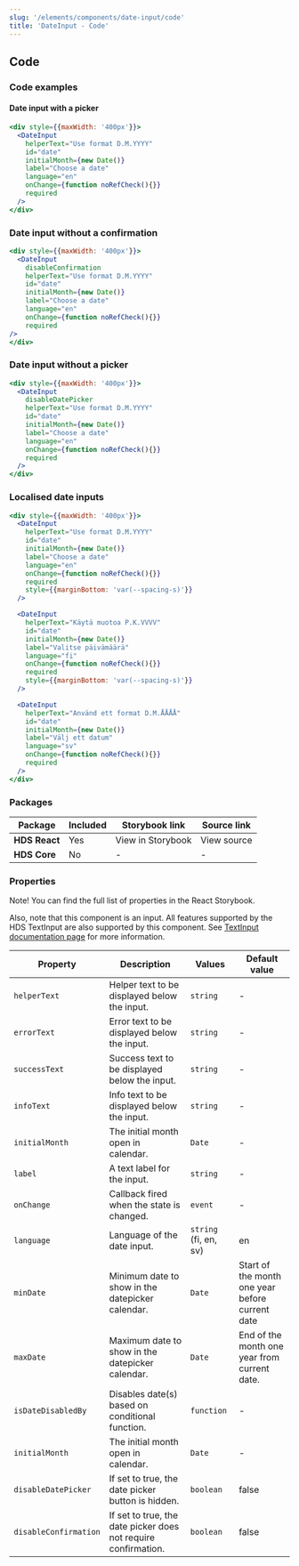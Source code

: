 ```yaml
---
slug: '/elements/components/date-input/code'
title: 'DateInput - Code'
---
```




## Code

### Code examples 

#### Date input with a picker
<Playground>


```jsx
<div style={{maxWidth: '400px'}}>
  <DateInput 
    helperText="Use format D.M.YYYY"
    id="date"
    initialMonth={new Date()}
    label="Choose a date"
    language="en"
    onChange={function noRefCheck(){}}
    required
  />
</div>
```

</Playground>

### Date input without a confirmation
<Playground>


```jsx
<div style={{maxWidth: '400px'}}>
  <DateInput
    disableConfirmation
    helperText="Use format D.M.YYYY"
    id="date"
    initialMonth={new Date()}
    label="Choose a date"
    language="en"
    onChange={function noRefCheck(){}}
    required
/>
</div>
```

</Playground>

### Date input without a picker
<Playground>


```jsx
<div style={{maxWidth: '400px'}}>
  <DateInput
    disableDatePicker
    helperText="Use format D.M.YYYY"
    id="date"
    initialMonth={new Date()}
    label="Choose a date"
    language="en"
    onChange={function noRefCheck(){}}
    required
  />
</div>
```

</Playground>

### Localised date inputs
<Playground>


```jsx
<div style={{maxWidth: '400px'}}>
  <DateInput 
    helperText="Use format D.M.YYYY"
    id="date"
    initialMonth={new Date()}
    label="Choose a date"
    language="en"
    onChange={function noRefCheck(){}}
    required
    style={{marginBottom: 'var(--spacing-s)'}}
  />

  <DateInput 
    helperText="Käytä muotoa P.K.VVVV"
    id="date"
    initialMonth={new Date()}
    label="Valitse päivämäärä"
    language="fi"
    onChange={function noRefCheck(){}}
    required
    style={{marginBottom: 'var(--spacing-s)'}}
  />

  <DateInput 
    helperText="Använd ett format D.M.ÅÅÅÅ"
    id="date"
    initialMonth={new Date()}
    label="Välj ett datum"
    language="sv"
    onChange={function noRefCheck(){}}
    required
  />
</div>
```

</Playground>


### Packages
| Package           | Included                      | Storybook link                                                                                                                      | Source link   |
| ----------------- | ----------------------------- | ----------------------------------------------------------------------------------------------------------------------------------- | ------------- |
| **HDS React**     | <IconCheckCircleFill /> Yes   | <Link size="M" external href="/storybook/react/?path=/story/components-dateinput--default">View in Storybook</Link>  | <Link size="M" external href="https://github.com/City-of-Helsinki/helsinki-design-system/blob/master/packages/react/src/components/dateInput/DateInput.tsx">View source</Link> |
| **HDS Core**      | <IconCrossCircle /> No        | - | - |

### Properties
Note! You can find the full list of properties in the <Link size="M" href="/storybook/react/?path=/story/components-dateinput--default" external>React Storybook.</Link>

Also, note that this component is an input. All features supported by the HDS TextInput are also supported by this component. See [TextInput documentation page](/elements/components/text-input) for more information.

| Property                                         | Description                                                    | Values                                       | Default value                                   |
| ------------------------------------------------ | -------------------------------------------------------------- | -------------------------------------------- | ----------------------------------------------- |
| `helperText`                                     | Helper text to be displayed below the input.                   | `string`                                     | -                                               |
| `errorText`                                      | Error text to be displayed below the input.                    | `string`                                     | -                                               |
| `successText`                                    | Success text to be displayed below the input.                  | `string`                                     | -                                               |
| `infoText`                                       | Info text to be displayed below the input.                     | `string`                                     | -                                               |
| `initialMonth`                                   | The initial month open in calendar.                            | `Date`                                       | -                                               |
| `label`                                          | A text label for the input.                                    | `string`                                     | -                                               |
| `onChange`                                       | Callback fired when the state is changed.                      | `event`                                      | -                                               |
| `language`                                       | Language of the date input.                                    | `string` (fi, en, sv)                        | en                                              |
| `minDate`                                        | Minimum date to show in the datepicker calendar.               | `Date`                                       | Start of the month one year before current date |
| `maxDate`                                        | Maximum date to show in the datepicker calendar.               | `Date`                                       | End of the month one year from current date.    |                                                 |
| `isDateDisabledBy`                               | Disables date(s) based on conditional function.                | `function`                                   | -                                               |
| `initialMonth`                                   | The initial month open in calendar.                            | `Date`                                       | -                                               |
| `disableDatePicker`                              | If set to true, the date picker button is hidden.              | `boolean`                                    | false                                           |
| `disableConfirmation`                            | If set to true, the date picker does not require confirmation. | `boolean`                                    | false                                           |


